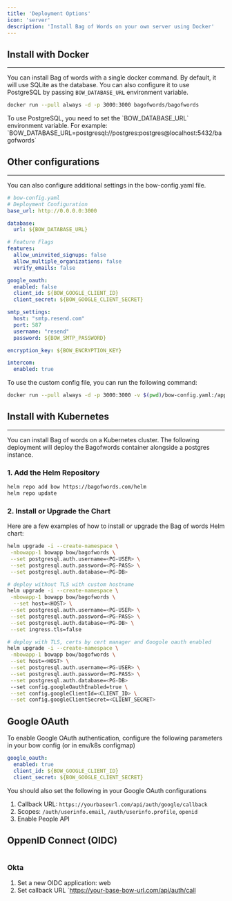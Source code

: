 ```yaml
---
title: 'Deployment Options'
icon: 'server'
description: 'Install Bag of Words on your own server using Docker'
---
```


## Install with Docker
---
You can install Bag of words with a single docker command. By default, it will use SQLite as the database. 
You can also configure it to use PostgreSQL by passing `BOW_DATABASE_URL` environment variable.

```bash
docker run --pull always -d -p 3000:3000 bagofwords/bagofwords
```

<Info>
To use PostgreSQL, you need to set the `BOW_DATABASE_URL` environment variable.
For example: `BOW_DATABASE_URL=postgresql://postgres:postgres@localhost:5432/bagofwords`
</Info>

## Other configurations
---
You can also configure additional settings in the bow-config.yaml file.

```yaml
# bow-config.yaml
# Deployment Configuration
base_url: http://0.0.0.0:3000 

database:
  url: ${BOW_DATABASE_URL}

# Feature Flags
features:
  allow_uninvited_signups: false
  allow_multiple_organizations: false 
  verify_emails: false

google_oauth:
  enabled: false
  client_id: ${BOW_GOOGLE_CLIENT_ID}
  client_secret: ${BOW_GOOGLE_CLIENT_SECRET}

smtp_settings:
  host: "smtp.resend.com"
  port: 587
  username: "resend"
  password: ${BOW_SMTP_PASSWORD}

encryption_key: ${BOW_ENCRYPTION_KEY}

intercom:
  enabled: true

```
To use the custom config file, you can run the following command:

```bash
docker run --pull always -d -p 3000:3000 -v $(pwd)/bow-config.yaml:/app/bow-config.yaml bagofwords/bagofwords
```



## Install with Kubernetes
---
You can install Bag of words on a Kubernetes cluster. The following deployment will deploy the Bagofwords container alongside a postgres instance.

### 1. Add the Helm Repository

```bash
helm repo add bow https://bagofwords.com/helm
helm repo update
```

### 2. Install or Upgrade the Chart

Here are a few examples of how to install or upgrade the Bag of words Helm chart:


```bash
helm upgrade -i --create-namespace \
 -nbowapp-1 bowapp bow/bagofwords \
 --set postgresql.auth.username=<PG-USER> \
 --set postgresql.auth.password=<PG-PASS> \
 --set postgresql.auth.database=<PG-DB>
```

```bash
# deploy without TLS with custom hostname
helm upgrade -i --create-namespace \
 -nbowapp-1 bowapp bow/bagofwords \
  --set host=<HOST> \
 --set postgresql.auth.username=<PG-USER> \
 --set postgresql.auth.password=<PG-PASS> \
 --set postgresql.auth.database=<PG-DB> \
 --set ingress.tls=false
``` 


```bash
# deploy with TLS, certs by cert manager and Googole oauth enabled 
helm upgrade -i --create-namespace \
 -nbowapp-1 bowapp bow/bagofwords \
 --set host=<HOST> \
 --set postgresql.auth.username=<PG-USER> \
 --set postgresql.auth.password=<PG-PASS> \
 --set postgresql.auth.database=<PG-DB>
 --set config.googleOauthEnabled=true \
 --set config.googleClientId=<CLIENT_ID> \
 --set config.googleClientSecret=<CLIENT_SECRET>
``` 


## Google OAuth

To enable Google OAuth authentication, configure the following parameters in your bow config (or in env/k8s configmap)
```yaml
google_oauth:
  enabled: true
  client_id: ${BOW_GOOGLE_CLIENT_ID}
  client_secret: ${BOW_GOOGLE_CLIENT_SECRET}
```

You should also set the following in your Google OAuth configurations

1. Callback URL: `https://yourbaseurl.com/api/auth/google/callback`
2. Scopes: `/auth/userinfo.email`, `/auth/userinfo.profile`, `openid`
3. Enable People API 


## OppenID Connect (OIDC)
```yaml

```

### Okta
1. Set a new OIDC application: web 
2. Set callback URL `https://your-base-bow-url.com/api/auth/call